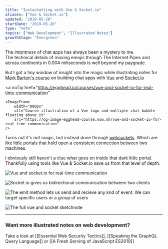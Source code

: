 ```yaml
---
title: "Instachatting with Vue & Socket.io"
aliases: ["Vue & Socket.io"]
updated: "2019-05-20"
startDate: "2019-05-20"
type: "note"
topics: ["Web Development", "Illustrated Notes"]
growthStage: "Evergreen"
---
```


<IntroParagraph>

The _intantness_ of chat apps has always been a mystery to me.  
The technical details of moving emojis through The Internet Pipes and across continents in 0.004 miliseconds is well beyond my paygrade.

</IntroParagraph>

But I got a tiny window of insight into the magic while illustrating notes for [Mark Barton's course](https://egghead.io/courses/vue-and-socket-io-for-real-time-communication) on building chat apps with [Vue](https://vuejs.org/) and [Socket.io](https://socket.io/)

<a
    noTip
    href="https://egghead.io/courses/vue-and-socket-io-for-real-time-communication"
>
    <ImageFrame
        width="800px"
        alt="Course illustration of a Vue logo and multiple chat bubble floating above it"
        src="https://og-image-egghead-course.now.sh/vue-and-socket-io-for-real-time-communication"
    />
</a>

Turns out it's not magic, but instead done through [websockets](https://en.wikipedia.org/wiki/WebSocket). Which are like little portals that hold open a consistent connection between two machines.

I obviously still haven't a clue what goes on inside that dark little portal. Thankfully using tools like Vue & Socket.io save us from that level of depth.

<img
    alt="Vue and socket.io for real-time communication"
    src="https://res.cloudinary.com/dg3gyk0gu/image/upload/c_scale,w_800/v1592262571/maggieappleton.com/egghead-course-notes/vuesocket/vuesocket1.png"
/>

<img
    alt="Socket.io gives us bidirectional communication between two clients"
    src="https://res.cloudinary.com/dg3gyk0gu/image/upload/c_scale,w_900/v1592262575/maggieappleton.com/egghead-course-notes/vuesocket/vuesocket2.png"
/>

<img
    alt="The emit method lets us send and recieve any knd of event. We can target specific users or a group of users"
    src="https://res.cloudinary.com/dg3gyk0gu/image/upload/c_scale,w_900/v1592262574/maggieappleton.com/egghead-course-notes/vuesocket/vuesocket3.png"
/>

<img
    alt="The full vue and socket sketchnote"
    src="https://res.cloudinary.com/dg3gyk0gu/image/upload/c_scale,w_900/v1592262568/maggieappleton.com/egghead-course-notes/vuesocket/vuesocket_sketchnotes--mini.png"
/>

---

### Want more illustrated notes on web development?

Take a look at [[Essential Web Security Tactics]], [[Speaking the GraphQL Query Language]] or [[A Fresh Serving of JavaScript ES2019]]
